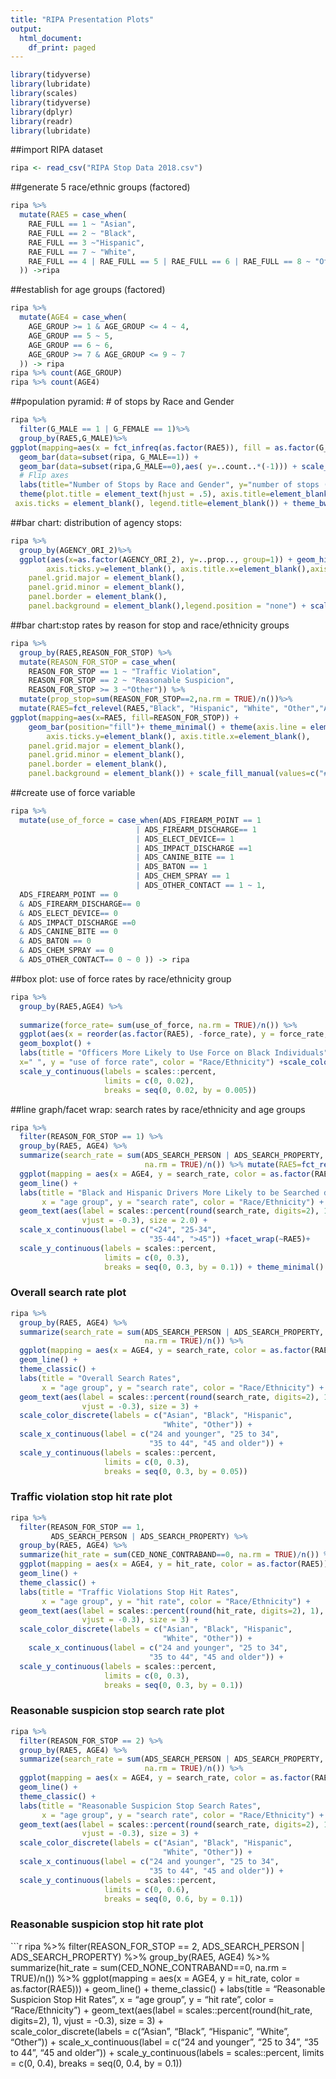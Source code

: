 ```yaml
---
title: "RIPA Presentation Plots"
output:
  html_document:
    df_print: paged
---
```

```r
library(tidyverse)
library(lubridate)
library(scales)
library(tidyverse)
library(dplyr)
library(readr)
library(lubridate)
```
##import RIPA dataset
```r
ripa <- read_csv("RIPA Stop Data 2018.csv")
```
##generate 5 race/ethnic groups (factored)
```r
ripa %>% 
  mutate(RAE5 = case_when(
    RAE_FULL == 1 ~ "Asian", 
    RAE_FULL == 2 ~ "Black",
    RAE_FULL == 3 ~"Hispanic",
    RAE_FULL == 7 ~ "White",
    RAE_FULL == 4 | RAE_FULL == 5 | RAE_FULL == 6 | RAE_FULL == 8 ~ "Other"
  )) ->ripa
```
##establish for age groups (factored)
```r
ripa %>% 
  mutate(AGE4 = case_when(
    AGE_GROUP >= 1 & AGE_GROUP <= 4 ~ 4,
    AGE_GROUP == 5 ~ 5,
    AGE_GROUP == 6 ~ 6,
    AGE_GROUP >= 7 & AGE_GROUP <= 9 ~ 7
  )) -> ripa
ripa %>% count(AGE_GROUP)
ripa %>% count(AGE4)
```
##population pyramid: # of stops by Race and Gender
```r
ripa %>%
  filter(G_MALE == 1 | G_FEMALE == 1)%>%
  group_by(RAE5,G_MALE)%>%
ggplot(mapping=aes(x = fct_infreq(as.factor(RAE5)), fill = as.factor(G_MALE))) + 
  geom_bar(data=subset(ripa, G_MALE==1)) + 
  geom_bar(data=subset(ripa,G_MALE==0),aes( y=..count..*(-1))) + scale_y_continuous(breaks = seq(-200000, 550000, 50000), labels=abs(seq(-200, 550, 50))) +  coord_flip() +
  # Flip axes
  labs(title="Number of Stops by Race and Gender", y="number of stops (in thousands)", x="race & ethnicity", fill="Gender") + 
  theme(plot.title = element_text(hjust = .5), axis.title=element_blank(),
 axis.ticks = element_blank(), legend.title=element_blank()) + theme_bw() +  scale_fill_manual(values=c("#E69F00","#56B4E9"),labels = c("Women", "Men"))
```
##bar chart: distribution of agency stops:
```r
ripa %>%
  group_by(AGENCY_ORI_2)%>%
  ggplot(aes(x=as.factor(AGENCY_ORI_2), y=..prop.., group=1)) + geom_histogram(stat = "count", fct_relevel=(c("3","4","6","5","7","8","1","2")))+theme_minimal()+labs() + theme(axis.line = element_line(colour = "white"),axis.text.y=element_blank(),
        axis.ticks.y=element_blank(), axis.title.x=element_blank(),axis.title.y=element_blank(),
    panel.grid.major = element_blank(),
    panel.grid.minor = element_blank(),
    panel.border = element_blank(),
    panel.background = element_blank(),legend.position = "none") + scale_x_discrete(guide = guide_axis(n.dodge = 2), labels=c("1"="LA Sheriff","2"="LAPD", "3"="Riverside Sheriff", "4"= "CHP","5"="San Bern. Sheriff", "6"="SD Sheriff", "7"= "SDPD","8"="SFPD"))+geom_text(aes(label=scales::percent(round(..prop..,2)), y=..prop..), stat="count", vjust=-.5, size=3)
```

##bar chart:stop rates by reason for stop and race/ethnicity groups

```r
ripa %>% 
  group_by(RAE5,REASON_FOR_STOP) %>% 
  mutate(REASON_FOR_STOP = case_when(
    REASON_FOR_STOP == 1 ~ "Traffic Violation", 
    REASON_FOR_STOP == 2 ~ "Reasonable Suspicion",
    REASON_FOR_STOP >= 3 ~"Other")) %>%
  mutate(prop_stop=sum(REASON_FOR_STOP==2,na.rm = TRUE)/n())%>% 
  mutate(RAE5=fct_relevel(RAE5,"Black", "Hispanic", "White", "Other","Asian"))%>%
ggplot(mapping=aes(x=RAE5, fill=REASON_FOR_STOP)) + 
    geom_bar(position="fill")+ theme_minimal() + theme(axis.line = element_line(colour = "black"),axis.text.y=element_blank(),
        axis.ticks.y=element_blank(), axis.title.x=element_blank(),
    panel.grid.major = element_blank(),
    panel.grid.minor = element_blank(),
    panel.border = element_blank(),
    panel.background = element_blank()) + scale_fill_manual(values=c("#56B4E9", "#009E73", "#0072B2")) + labs(y = "Stop Rate", fill="Reason For Stop", label="white") + scale_y_continuous(labels = scales::percent)
```
##create use of force variable
```r
ripa %>% 
  mutate(use_of_force = case_when(ADS_FIREARM_POINT == 1 
                            | ADS_FIREARM_DISCHARGE== 1
                            | ADS_ELECT_DEVICE== 1
                            | ADS_IMPACT_DISCHARGE ==1 
                            | ADS_CANINE_BITE == 1 
                            | ADS_BATON == 1 
                            | ADS_CHEM_SPRAY == 1
                            | ADS_OTHER_CONTACT == 1 ~ 1, 
  ADS_FIREARM_POINT == 0 
  & ADS_FIREARM_DISCHARGE== 0
  & ADS_ELECT_DEVICE== 0 
  & ADS_IMPACT_DISCHARGE ==0 
  & ADS_CANINE_BITE == 0 
  & ADS_BATON == 0
  & ADS_CHEM_SPRAY == 0
  & ADS_OTHER_CONTACT== 0 ~ 0 )) -> ripa
```
##box plot: use of force rates by race/ethnicity group 
```r
ripa %>% 
  group_by(RAE5,AGE4) %>% 
  
  summarize(force_rate= sum(use_of_force, na.rm = TRUE)/n()) %>% 
  ggplot(aes(x = reorder(as.factor(RAE5), -force_rate), y = force_rate, fill = as.factor(RAE5))) +
  geom_boxplot() +
  labs(title = "Officers More Likely to Use Force on Black Individuals",
  x=" ", y = "use of force rate", color = "Race/Ethnicity") +scale_color_discrete(labels = c("Asian", "Black", "Hispanic", "White", "Other")) +scale_fill_discrete(name=NULL) + theme(legend.title = element_blank()) + theme_minimal()+ 
  scale_y_continuous(labels = scales::percent,
                     limits = c(0, 0.02),
                     breaks = seq(0, 0.02, by = 0.005))
```

##line graph/facet wrap: search rates by race/ethnicity and age groups

```r
ripa %>% 
  filter(REASON_FOR_STOP == 1) %>% 
  group_by(RAE5, AGE4) %>% 
  summarize(search_rate = sum(ADS_SEARCH_PERSON | ADS_SEARCH_PROPERTY, 
                              na.rm = TRUE)/n()) %>% mutate(RAE5=fct_relevel(RAE5,"Black", "Hispanic", "White", "Other","Asian"))%>% 
  ggplot(mapping = aes(x = AGE4, y = search_rate, color = as.factor(RAE5))) +
  geom_line() +
  labs(title = "Black and Hispanic Drivers More Likely to be Searched during Traffic Stops",
       x = "age group", y = "search rate", color = "Race/Ethnicity") +
  geom_text(aes(label = scales::percent(round(search_rate, digits=2), 1), 
                vjust = -0.3), size = 2.0) +
  scale_x_continuous(label = c("<24", "25-34", 
                               "35-44", ">45")) +facet_wrap(~RAE5)+
  scale_y_continuous(labels = scales::percent, 
                     limits = c(0, 0.3),
                     breaks = seq(0, 0.3, by = 0.1)) + theme_minimal()
```


### Overall search rate plot
```r
ripa %>% 
  group_by(RAE5, AGE4) %>% 
  summarize(search_rate = sum(ADS_SEARCH_PERSON | ADS_SEARCH_PROPERTY, 
                              na.rm = TRUE)/n()) %>% 
  ggplot(mapping = aes(x = AGE4, y = search_rate, color = as.factor(RAE5))) +
  geom_line() +
  theme_classic() +
  labs(title = "Overall Search Rates",
       x = "age group", y = "search rate", color = "Race/Ethnicity") +
  geom_text(aes(label = scales::percent(round(search_rate, digits=2), 1), 
                vjust = -0.3), size = 3) +
  scale_color_discrete(labels = c("Asian", "Black", "Hispanic", 
                                  "White", "Other")) +
  scale_x_continuous(label = c("24 and younger", "25 to 34", 
                               "35 to 44", "45 and older")) +
  scale_y_continuous(labels = scales::percent, 
                     limits = c(0, 0.3),
                     breaks = seq(0, 0.3, by = 0.05))
```



### Traffic violation stop hit rate plot
```r
ripa %>% 
  filter(REASON_FOR_STOP == 1,
         ADS_SEARCH_PERSON | ADS_SEARCH_PROPERTY) %>% 
  group_by(RAE5, AGE4) %>% 
  summarize(hit_rate = sum(CED_NONE_CONTRABAND==0, na.rm = TRUE)/n()) %>% 
  ggplot(mapping = aes(x = AGE4, y = hit_rate, color = as.factor(RAE5))) +
  geom_line() +
  theme_classic() +
  labs(title = "Traffic Violations Stop Hit Rates",
       x = "age group", y = "hit rate", color = "Race/Ethnicity") +
  geom_text(aes(label = scales::percent(round(hit_rate, digits=2), 1), 
                vjust = -0.3), size = 3) +  
  scale_color_discrete(labels = c("Asian", "Black", "Hispanic", 
                                  "White", "Other")) +
    scale_x_continuous(label = c("24 and younger", "25 to 34", 
                               "35 to 44", "45 and older")) +
  scale_y_continuous(labels = scales::percent,
                     limits = c(0, 0.3),
                     breaks = seq(0, 0.3, by = 0.1))
```


### Reasonable suspicion stop search rate plot
```r
ripa %>% 
  filter(REASON_FOR_STOP == 2) %>% 
  group_by(RAE5, AGE4) %>% 
  summarize(search_rate = sum(ADS_SEARCH_PERSON | ADS_SEARCH_PROPERTY, 
                              na.rm = TRUE)/n()) %>% 
  ggplot(mapping = aes(x = AGE4, y = search_rate, color = as.factor(RAE5))) +
  geom_line() +
  theme_classic() +
  labs(title = "Reasonable Suspicion Stop Search Rates",
       x = "age group", y = "search rate", color = "Race/Ethnicity") +
  geom_text(aes(label = scales::percent(round(search_rate, digits=2), 1), 
                vjust = -0.3), size = 3) +
  scale_color_discrete(labels = c("Asian", "Black", "Hispanic", 
                                  "White", "Other")) +
  scale_x_continuous(label = c("24 and younger", "25 to 34", 
                               "35 to 44", "45 and older")) +
  scale_y_continuous(labels = scales::percent, 
                     limits = c(0, 0.6),
                     breaks = seq(0, 0.6, by = 0.1))
```


### Reasonable suspicion stop hit rate plot
```r
ripa %>% 
  filter(REASON_FOR_STOP == 2, 
         ADS_SEARCH_PERSON | ADS_SEARCH_PROPERTY) %>% 
  group_by(RAE5, AGE4) %>% 
  summarize(hit_rate = sum(CED_NONE_CONTRABAND==0, na.rm = TRUE)/n()) %>% 
  ggplot(mapping = aes(x = AGE4, y = hit_rate, color = as.factor(RAE5))) +
  geom_line() +
  theme_classic() +
  labs(title = "Reasonable Suspicion Stop Hit Rates",
       x = "age group", y = "hit rate", color = "Race/Ethnicity") +
  geom_text(aes(label = scales::percent(round(hit_rate, digits=2), 1), 
                vjust = -0.3), size = 3) +  
  scale_color_discrete(labels = c("Asian", "Black", "Hispanic", 
                                  "White", "Other")) +
    scale_x_continuous(label = c("24 and younger", "25 to 34", 
                               "35 to 44", "45 and older")) +
  scale_y_continuous(labels = scales::percent,
                     limits = c(0, 0.4),
                     breaks = seq(0, 0.4, by = 0.1))
